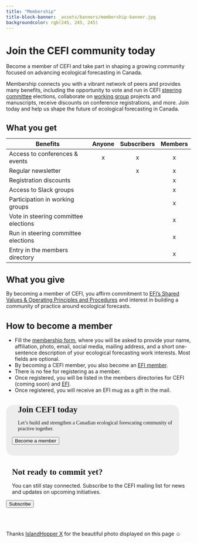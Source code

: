 ```yaml
---
title: "Membership"
title-block-banner: _assets/banners/membership-banner.jpg
backgroundcolor: rgb(245, 245, 245)
---
```


<style>
  .quarto-title-banner {
    height: 400px;
    text-align: center;
  }
</style>

<div class=content-center>
<h1 style="font-size: calc(1.5rem + 0.30vw); padding-bottom: 0;">Join the CEFI community today</h1>
</div>

<div class=content-left>
Become a member of CEFI and take part in shaping a growing community focused on advancing ecological forecasting in Canada. 

Membership connects you with a vibrant network of peers and provides many benefits, including the opportunity to vote and run in CEFI <a href="https://canadianefi.ca/steering-committee.html">steering committee</a> elections, collaborate on <a href="https://ecoforecast.org/cross-cutting-themes" target="_blank">working group</a> projects and manuscripts, receive discounts on conference registrations, and more. Join today and help us shape the future of ecological forecasting in Canada.

<h1 style="font-size: calc(1.15rem + 0.30vw); padding-bottom: 0;">
What you get
</h1>

</div>

| Benefits                              | Anyone | Subscribers | Members |
|---------------------------------------|:------:|:-----------:|:-------:|
| Access to conferences & events        | x      | x           | x       |
| Regular newsletter                    |        | x           | x       |
| Registration discounts                |        |             | x       |
| Access to Slack groups                |        |             | x       |
| Participation in working groups       |        |             | x       |
| Vote in steering committee elections  |        |             | x       |
| Run in steering committee elections   |        |             | x       |
| Entry in the members directory        |        |             | x       |

<div class=content-left>

<h1 style="font-size: calc(1.25rem + 0.30vw); padding-bottom: 0;">
What you give
</h1>

By becoming a member of CEFI, you affirm commitment to <a href="http://ecoforecast.org/shared-values-and-principles/" target="_blank">EFI's Shared Values & Operating Principles and Procedures</a> and interest in building a community of practice around ecological forecasts.

<h1 style="font-size: calc(1.25rem + 0.30vw); padding-bottom: 0;">
How to become a member
</h1>

* Fill the <a href="https://nd.qualtrics.com/jfe/form/SV_5j6DIIwitmGJhoW?source=canadian-efi" target="_blank">membership form</a>, where you will be asked to provide your name, affiliation, photo, email, social media, mailing address, and a short one-sentence description of your ecological forecasting work interests. Most fields are optional.
* By becoming a CEFI member, you also become an <a href="https://ecoforecast.org/" target="_blank">EFI member</a>.
* There is no fee for registering as a member. 
* Once registered, you will be listed in the members directories for CEFI (coming soon) and <a href="https://ecoforecast.org/member-profiles/" target="_blank">EFI</a>.
* Once registered, you will receive an EFI mug as a gift in the mail.
</div>

<div class="gallery">

<div 
class="two-column-gallery" 
style="padding: 0 1rem 1rem 1rem;
margin: 0 2rem 1rem 0;
background-color: #d9d9d970;
font-family: 'Varela';
border-radius: 20px;">
<h1 style="font-size: calc(1.25rem + 0.30vw); padding: 0 0 0 1rem;">
Join CEFI today
</h1>
<p style="padding: 0 0 0 1rem;">Let's build and strengthen a Canadian ecological forescating community of practive together.</p>
<a href="https://nd.qualtrics.com/jfe/form/SV_5j6DIIwitmGJhoW?source=canadian-efi" target="_blank">
<button class=btn>Become a member</button></a>
</div>

<div class="two-column-gallery">
<h1 style="font-family: 'Varela'; font-size: calc(1.25rem + 0.30vw); padding: 0 0 0 1rem;">
Not ready to commit yet?
</h1>
<p style="padding: 0 0 0 1rem;">You can still stay connected. Subscribe to the CEFI mailing list for news and updates on upcoming initiatives.</p>
<a href="https://canadianefi.ca/subscribe.html">
<button class=btn>Subscribe</button></a>
</div>

</div>

<br>
<br>

<div class=photo-reference>
Thanks <a href="https://www.pexels.com/photo/people-canoeing-on-river-in-forest-in-mountains-15110517/" target="_blank">IslandHopper X</a> for the beautiful photo displayed on this page ☺
</div>